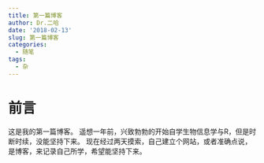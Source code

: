 ```yaml
---
title: 第一篇博客
author: Dr.二哈
date: '2018-02-13'
slug: 第一篇博客
categories:
  - 随笔
tags:
  - 杂
---
```


# 前言
这是我的第一篇博客。
遥想一年前，兴致勃勃的开始自学生物信息学与R，但是时断时续，没能坚持下来。
现在经过两天摸索，自己建立个网站，或者准确点说，是博客，来记录自己所学，希望能坚持下来。